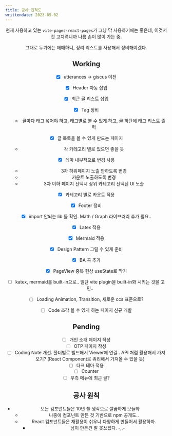 ```yaml
---
title: 공사 진척도
writtendate: 2023-05-02
---
```



<Header />

현재 사용하고 있는 `vite-pages-react-pages`가 그냥 막 사용하기에는 좋은데, 이것저것 고치려니까 나름 손이 많이 가는 중.

그대로 두기에는 애매하니, 정리 리스트를 사용해서 정비해야겠다.

## Working

* [x] utterances -> giscus 이전
* [x] Header 자동 삽입
* [x] 최근 글 리스트 삽입
* [x] Tag 정비
  - 글마다 태그 넣어야 하고, 태그별로 볼 수 있게 하고, 글 하단에 태그 리스트 출력
* [x] 글 목록을 볼 수 있게 만드는 페이지
  - 각 카테고리 별로 있으면 좋을 듯
* [x] 테마 내부적으로 변경 사용
  - 3차 하위페이지 노출 안하도록 변경
  - 카운트 노출하도록 변경
  - 3차 이하 페이지 선택시 상위 카테고리 선택된 UI 노출
* [x] 카테고리 별로 카운트 적용
* [x] Footer 정비
* [x] import 안되는 lib 들 확인. Math / Graph 라이브러리 추가 필요..
* [x] Latex 적용
* [x] Mermaid 적용
* [x] Design Pattern 그릴 수 있게 준비
* [x] BA 곡 추가
* [x] PageView 중복 현상 useState로 막기
* [ ] katex, mermaid를 built-in으로.. 일단 vite plugin을 built-in화 시키는 것을 고민..
* [ ] Loading Animation, Transition, 새로운 ccs 표준으로?
* [ ] Code 조각 볼 수 있게 하는 페이지 신규 개발


## Pending

* [ ] 개인 소개 페이지 작성
* [ ] OTP 페이지 작성
* [ ] Coding Note 개선. 폴더별로 빌드해서 Viewer에 연결.. API 처럼 활용해서 가져오기? (React Component로 쿼리해서 가져올 수 있을 듯)
* [ ] 다크 테마 적용
* [ ] Counter
* [ ] 우측 메뉴에 최근 글?

## 공사 원칙

- 모든 컴포넌트들은 10년 쓸 생각으로 깔끔하게 모듈화
  - 나중에 컴포넌트 만든 것 기반으로 npm 공개도..
  - React 컴포넌트들은 재활용이 쉬우니 다양하게 만들어서 활용하자.
    - 남이 만든건 잘 못쓰겠다. -,.-

<TagList />
<Comment />
